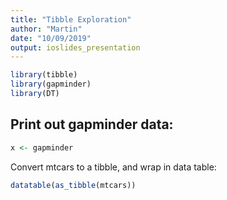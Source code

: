 ---
title: "Tibble Exploration"
author: "Martin"
date: "10/09/2019"
output: ioslides_presentation
---

```{r, warning FALSE, echo=FALSE}
library(tibble)
library(gapminder)
library(DT)
```

## Print out gapminder data:

```{r load, warning = FALSE, echo=FALSE}
x <- gapminder
```
<!--This is a comment -->

Convert mtcars to a tibble, and wrap in data table:

```{r}
datatable(as_tibble(mtcars))
```

